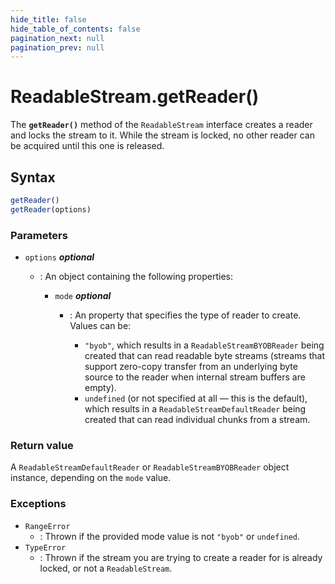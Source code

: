 ```yaml
---
hide_title: false
hide_table_of_contents: false
pagination_next: null
pagination_prev: null
---
```

# ReadableStream.getReader()

The **`getReader()`** method of the `ReadableStream` interface creates a reader and locks the stream to it.
While the stream is locked, no other reader can be acquired until this one is released.

## Syntax

```js
getReader()
getReader(options)
```

### Parameters

- `options` _**optional**_

  - : An object containing the following properties:

    - `mode` _**optional**_

      - : An property that specifies the type of reader to create.
        Values can be:

        - `"byob"`, which results in a `ReadableStreamBYOBReader` being created that can read readable byte streams (streams that support zero-copy transfer from an underlying byte source to the reader when internal stream buffers are empty).
        - `undefined` (or not specified at all — this is the default), which results in a `ReadableStreamDefaultReader` being created that can read individual chunks from a stream.

### Return value

A `ReadableStreamDefaultReader` or `ReadableStreamBYOBReader` object instance, depending on the `mode` value.

### Exceptions

- `RangeError`
  - : Thrown if the provided mode value is not `"byob"` or `undefined`.
- `TypeError`
  - : Thrown if the stream you are trying to create a reader for is already locked, or not a `ReadableStream`.